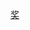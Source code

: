 {{portal|電視}}
{{year by category
|m=2
|c=0
|d=0
|y=4
|cat=电视奖项
|sortkey=电视奖项
|parent=依年份劃分的電視獎項
|subcat=2004年奖项
}}

[[Category:2004年電視|奖]]